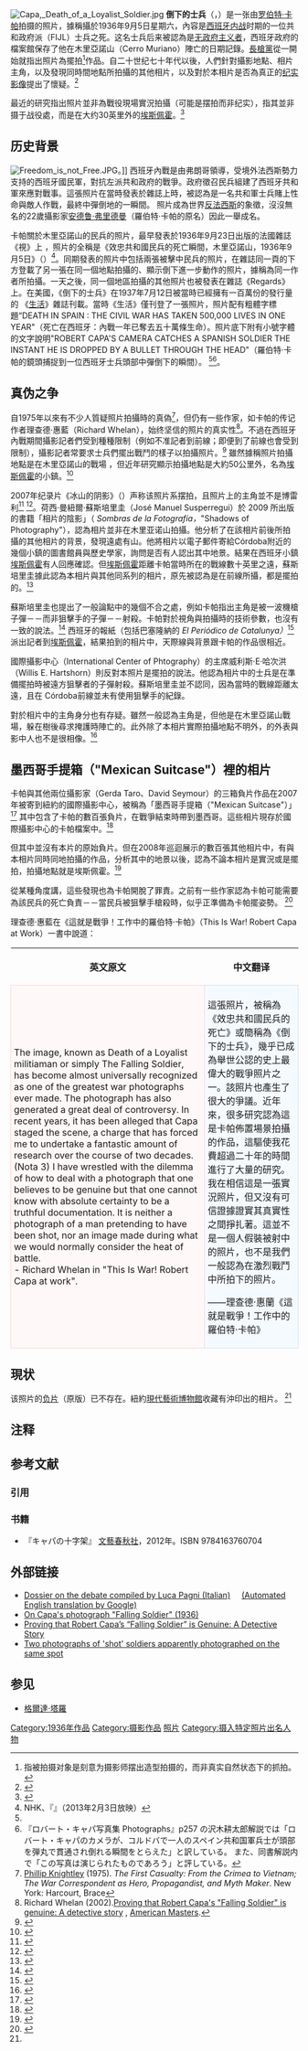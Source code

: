 {{Dablink|提示：本條目的主題不是《[[生命的坠落|生命的坠落]]》（{{lang|en|'''The Falling Man'''}}）。}}
[[File:Capa,_Death_of_a_Loyalist_Soldier.jpg|thumb]]
'''倒下的士兵'''（{{lang-en|'''The Falling Soldier'''}}，{{lang-es|'''Muerte de un miliciano'''}}）是一张由[[罗伯特·卡帕|罗伯特·卡帕]]拍摄的照片，據稱攝於1936年9月5日星期六，內容是[[西班牙内战|西班牙内战]]时期的一位共和政府派{{tsl|en|Iberian Federation of Libertarian Youth||伊比利亚自由意志青年联合会}}（FIJL）士兵之死。这名士兵后来被認為是[[无政府主义者|无政府主义者]]{{tsl|en|Federico Borrell García||费德里科·博雷利·加西亚}}，西班牙政府的檔案館保存了他在木里亞諾山（Cerro Muriano）陣亡的日期記錄。[[長槍黨|長槍黨]]從一開始就指出照片為擺拍<ref group="注">指被拍摄对象是刻意为摄影师摆出造型拍摄的，而非真实自然状态下的抓拍。</ref>作品。自二十世纪七十年代以後，人們針對攝影地點、相片主角，以及發現同時間地點所拍攝的其他相片，以及對於本相片是否為真正的[[纪实摄影|纪实影像]]提出了懷疑。<ref>{{cite news |authorlink= |coauthors= |title=Robert Capa 'faked' war photo new evidence produced |url=http://www.telegraph.co.uk/news/worldnews/europe/spain/3042469/Robert-Capa-faked-war-photo-new-evidence-produced.html |quote=Looking at the photos it is clear that it is not the heat of battle. It is likely the soldiers were carrying out an exercise either for Capa or themselves. |work=[[The_Daily_Telegraph|The Telegraph]] |date=September 21, 2008 |accessdate=2009-07-26 |location=London |first=Alastair |last=Jamieson |archive-date=2009-06-05 |archive-url=https://web.archive.org/web/20090605173542/http://www.telegraph.co.uk/news/worldnews/europe/spain/3042469/Robert-Capa-faked-war-photo-new-evidence-produced.html |dead-url=no }}</ref>

最近的研究指出照片並非為戰役現場實況拍攝（可能是摆拍而非纪实），指其並非摄于{{tsl|es|Cerro Muriano||木里亚诺山}}战役處，而是在大约30英里外的[[Espejo_(Córdoba)|埃斯佩霍]]。<ref>{{cite news |first= |last= |authorlink= |coauthors= |title=What Spain Sees in Robert Capa's Civil War Photo |url=http://www.dailymail.co.uk/news/article-1201116/How-Capas-camera-does-lie-The-photographic-proof-iconic-Falling-Soldier-image-staged.html |quote=While the new findings clearly establish where the famous shot was taken, not everyone believes they suggest it was a fraud. "The evidence certainly changes the photograph's location from Cerro Muriano to Espejo — there's no longer any question about that," says Cynthia Young, a curator at the International Center of Photography in charge of the Robert Capa and Cornell Capa Archive and one of the exhibition's organizers. |work=[[Time_magazine|Time magazine]] |date=July 25, 2009 |accessdate=2009-07-26 |archive-date=2020-08-06 |archive-url=https://web.archive.org/web/20200806194334/https://www.dailymail.co.uk/news/article-1201116/How-Capas-camera-does-lie-The-photographic-proof-iconic-Falling-Soldier-image-staged.html |dead-url=no }}</ref><!-- more links: <ref>{{cite news| url=http://www.independent.co.uk/arts-entertainment/art/news/shot-down--capas-classic-image-of-war-1754405.html | work=The Independent | location=London | title=Shot down - Capa's classic image of war | first=Elizabeth | last=Nash | date=July 21, 2009 | accessdate=March 27, 2010}}</ref><ref>[http://www.editorandpublisher.com/eandp/news/article_display.jsp?vnu_content_id=1003995503]</ref>
<ref>[http://www.bbc.co.uk/blogs/photoblog/2009/07/the_whole_story.html</ref>-->

==历史背景==
[[File:Freedom_is_not_Free.JPG|thumb]]。]]
{{main|西班牙内战}}
西班牙內戰是由弗朗哥領導，受境外法西斯勢力支持的西班牙國民軍，對抗左派共和政府的戰爭。政府徵召民兵組建了西班牙共和軍來應對戰事。這張照片在當時發表於雜誌上時，被認為是一名共和軍士兵賭上性命與敵人作戰，最終中彈倒地的一瞬間。 <!--[[ス_ペイン内戦|ス ペイン内戦]]（[[スペイン戦争|スペイン戦争]]） は、左派の共和国政府に対して、ナチスなどが支援した反乱軍が起こした戦争で、それに対して義勇兵などが集まって共和国軍として戦ったものであるが、この 「崩れ落ちる兵士」は、共和国政府側の兵士が命を賭けて反乱軍と戦っている最中に銃弾で倒れたところを写したものだ、と、この写真が雑誌で公表された当時 から信じられ、反ファシズムのシンボルのように扱われた写真であり、22歳の無名の青年だったキャパを一躍有名にした写真である。-->照片成為世界[[反法西斯|反法西斯]]的象徵，沒沒無名的22歲攝影家[[安德鲁·弗里德曼|安德鲁·弗里德曼]]（羅伯特·卡帕的原名）因此一舉成名。

卡帕關於木里亞諾山的民兵的照片，最早發表於1936年9月23日出版的法國雜誌《視》上 ，照片的全稱是《效忠共和國民兵的死亡瞬間，木里亞諾山，1936年9月5日》（{{lang|en|Loyalist Militiaman at the Moment of Death, Cerro Muriano, September 5, 1936}}）<ref name="nhk_document">NHK、『{{tsl|ja|沢木耕太郎 推理ドキュメント 運命の一枚〜“戦場”写真 最大の謎に挑む〜}}』（2013年2月3日放映）</ref>。同期發表的照片中包括兩張被擊中民兵的照片，在雜誌同一頁的下方登載了另一張在同一個地點拍攝的、顯示倒下進一步動作的照片，據稱為同一作者所拍攝。一天之後，同一個地區拍攝的其他照片也被發表在雜誌《Regards》上。在美國，《倒下的士兵》在1937年7月12日被當時已經擁有一百萬份的發行量的 《[[生活_(雜誌)|生活]]》雜誌刊載。當時《生活》僅刊登了一張照片，照片配有粗體字標題“DEATH IN SPAIN : THE CIVIL WAR HAS TAKEN 500,000 LIVES IN ONE YEAR"（死亡在西班牙：內戰一年已奪去五十萬條生命）。照片底下附有小號字體的文字說明"ROBERT CAPA'S CAMERA CATCHES A SPANISH SOLDIER THE INSTANT HE IS DROPPED BY A BULLET THROUGH THE HEAD"（羅伯特·卡帕的鏡頭捕捉到一位西班牙士兵頭部中彈倒下的瞬間）。<!--この時には、一枚のみが掲載された。その写真のタイトルは「DEATH IN SPAIN : THE CIVIL WAR HAS TAKEN 500,000 LIVES IN ONE YEAR」とボールド（太文字）で書かれていた。写真下のキャプションには小さな活字で「ROBERT CAPA'S CAMERA CATCHES A SPANISH SOLDIER THE INSTANT HE IS DROPPED BY A BULLET THROUGH THE HEAD（キャパのカメラは兵士の頭が銃で撃ち抜かれる瞬間をとらえた）」との文章が添えられていた--><ref name="nhk_document"/><ref group="注">『ロバート・キャパ写真集 Photographs』p257 の沢木耕太郎解説では「ロバート・キャパのカメラが、コルドバで一人のスペイン共和国軍兵士が頭部を弾丸で貫通され倒れる瞬間をとらえた」と訳している。 また、同書解説内で「この写真は演じられたものであろう」と評している。</ref>。

== 真伪之争 ==
自1975年以來有不少人質疑照片拍攝時的真偽<ref>[[Phillip_Knightley|Phillip Knightley]] (1975). ''The First Casualty: From the Crimea to Vietnam; The War Correspondent as Hero, Propagandist, and Myth Maker''. New York: Harcourt, Brace</ref>，但仍有一些作家，如卡帕的传记作者理查德·惠藍（Richard Whelan），始终坚信的照片的真实性<ref>Richard Whelan (2002).[http://www.pbs.org/wnet/americanmasters/database/capa_r.html Proving that Robert Capa's "Falling Soldier" is genuine: A detective story] {{Wayback|url=http://www.pbs.org/wnet/americanmasters/database/capa_r.html |date=20070321161406 }}, [[American_Masters|American Masters]].</ref>。不過在西班牙內戰期間攝影記者們受到種種限制（例如不准記者到前線；即便到了前線也會受到限制），攝影記者常要求士兵們擺出戰鬥的樣子以拍攝照片。<ref name="Vaill excerpt">{{Cite web | last = Vaill | first = Amanda | date = 22 April 2014 | title = Did Robert Capa Fake 'Falling Soldier'? | url = https://foreignpolicy.com/2014/04/22/did-robert-capa-fake-falling-soldier/ | website = foreignpolicy.com | accessdate = 22 August 2015 | archive-date = 2020-12-09 | archive-url = https://web.archive.org/web/20201209164510/https://foreignpolicy.com/2014/04/22/did-robert-capa-fake-falling-soldier/ | dead-url = no }}</ref> 雖然據稱照片拍攝地點是在木里亞諾山的戰場 ，但近年研究顯示拍攝地點是大約50公里外，名為[[Espejo_(Córdoba)|埃斯佩霍]]的小鎮。<ref>{{cite news |title=What Spain Sees in Robert Capa's Civil War Photo |url=http://content.time.com/time/world/article/0,8599,1912110,00.html |quote=While the new findings clearly establish where the famous shot was taken, not everyone believes they suggest it was a fraud. "The evidence certainly changes the photograph's location from Cerro Muriano to Espejo — there's no longer any question about that," says Cynthia Young, a curator at the International Center of Photography in charge of the Robert Capa and Cornell Capa Archive and one of the exhibition's organizers, who goes on to add, "But I don't see how one goes from 'new location' to 'fake photo' — it's a lot more complicated than that. Capa never said the photo was taken at Cerra Muriano — not once, not anywhere." |work=[[Time_magazine|Time magazine]] |date=July 25, 2009 |accessdate=2009-07-26 |archive-date=2021-03-17 |archive-url=https://web.archive.org/web/20210317192505/http://content.time.com/time/world/article/0,8599,1912110,00.html |dead-url=no }}</ref>
<!-- more links: <ref>{{cite news| url=https://www.independent.co.uk/arts-entertainment/art/news/shot-down--capas-classic-image-of-war-1754405.html | work=The Independent | location=London | title=Shot down - Capa's classic image of war | first=Elizabeth | last=Nash | date=July 21, 2009 | accessdate=March 27, 2010}}</ref><ref>[http://www.editorandpublisher.com/eandp/news/article_display.jsp?vnu_content_id=1003995503]</ref><ref>[http://www.bbc.co.uk/blogs/photoblog/2009/07/the_whole_story.html</ref>-->

2007年纪录片《冰山的阴影》（{{tsl|en|La sombra del iceberg}}）声称该照片系摆拍，且照片上的主角並不是博雷利<ref>{{Cite web|title=''Autopsia al miliciano de Robert Capa''|url=http://www.elmundo.es/elmundo/2008/02/02/valencia/1201946356.html|accessdate=2013-09-29|dead-url=no|archive-date=2020-09-22|archive-url=https://web.archive.org/web/20200922193110/https://www.elmundo.es/elmundo/2008/02/02/valencia/1201946356.html}}</ref> <ref>{{cite web |url=http://www.elmundo.es/elmundo/2008/02/02/valencia/1201946356.html |title=Autopsia al miliciano de Robert Capa |publisher=elmundo.es |accessdate=2013-10-20 |archive-date=2020-09-22 |archive-url=https://web.archive.org/web/20200922193110/https://www.elmundo.es/elmundo/2008/02/02/valencia/1201946356.html |dead-url=no }}</ref>。荷西·曼紐爾·蘇斯培里圭（José Manuel Susperregui）於 2009 所出版的書籍「相片的陰影」（ ''Sombras de la Fotografía，''"Shadows of Photography"），認為相片並非在木里亚诺山拍攝。他分析了在該相片前後所拍攝的其他相片的背景，發現遠處有山。他將相片以電子郵件寄給Córdoba附近的幾個小鎮的圖書館員與歷史學家，詢問是否有人認出其中地景。結果在西班牙小鎮[[Espejo_(Córdoba)|埃斯佩霍]]有人回應確認。但[[Espejo_(Córdoba)|埃斯佩霍]]距離卡帕當時所在的戰線數十英里之遠，蘇斯培里圭據此認為本相片與其他同系列的相片，原先被認為是在前線所攝，都是擺拍的。<ref>{{Cite book | last = Susperregui | first = José Manuel | title = Sombras de la Fotografía: Los Enigmas Desvelados de Nicolasa Ugartemendia, Muerte de un Miliciano, la Aldea Española, el Lute | publisher = Universidad del Pais Vasco | year = 2008 | isbn = 978-84-9860-230-2}}</ref>

蘇斯培里圭也提出了一般論點中的幾個不合之處，例如卡帕指出主角是被一波機槍子彈－－而非狙擊手的子彈－－射殺。卡帕對於視角與拍攝時的技術參數，也沒有一致的說法。<ref>{{Cite news | last = Rohter | first = Larry | title = New Doubts Raised Over Famous War Photo | newspaper = New York Times | date = 17 August 2009 | url = https://www.nytimes.com/2009/08/18/arts/design/18capa.html?ref=international_center_of_photography | accessdate = 2021-04-01 | archive-date = 2020-07-27 | archive-url = https://web.archive.org/web/20200727064347/https://www.nytimes.com/2009/08/18/arts/design/18capa.html?ref=international_center_of_photography | dead-url = no }}</ref> 西班牙的報紙（包括巴塞隆納的 ''El Periódico de Catalunya）''<ref>{{cite web|url=http://rawstory.com/news/afp/Iconic_Capa_war_photo_was_staged_ne_07172009.html |title=The Raw Story | Iconic Capa war photo was staged: newspaper |publisher=Web.archive.org |accessdate=2013-10-20 |url-status=dead |archive-url=https://web.archive.org/web/20090720232147/http://rawstory.com/news/afp/Iconic_Capa_war_photo_was_staged_ne_07172009.html |archive-date=July 20, 2009 }}</ref>派出記者到[[Espejo_(Córdoba)|埃斯佩霍]]，結果拍到的相片中，天際線與背景跟卡帕的作品很相近。

國際攝影中心（International Center of Phtography）的主席威利斯·E·哈次洪（Willis E. Hartshorn）則反對本照片是擺拍的說法。他認為相片中的士兵是在準備擺拍時被遠方狙擊者的子彈射殺。蘇斯培里圭並不認同，因為當時的戰線距離太遠，且在 Córdoba前線並未有使用狙擊手的紀錄。

對於相片中的主角身分也有存疑。雖然一般認為主角是{{tsl|en|Federico Borrell García||费德里科·博雷利·加西亚}}，但他是在木里亞諾山戰場，躲在樹後尋求掩護時陣亡的。此外除了本相片實際拍攝地點不明外，{{tsl|en|Federico Borrell García||费德里科·博雷利·加西亚}}的外表與影中人也不是很相像。<ref>{{cite web | last = Faber | first = Sebastiaan | title = Truth in the Making: The Never-Ending Saga of Capa’s Falling Soldier | publisher = The Volunteer | date = 17 March 2010 | url = http://www.albavolunteer.org/2010/03/truth-in-the-making-the-never-ending-saga-of-capas-falling-soldier/ | access-date = 2021-04-01 | archive-date = 2021-04-22 | archive-url = https://web.archive.org/web/20210422142819/https://albavolunteer.org/2010/03/truth-in-the-making-the-never-ending-saga-of-capas-falling-soldier/ | dead-url = no }}</ref>



== 墨西哥手提箱（"Mexican Suitcase"）裡的相片 ==
卡帕與其他兩位攝影家（Gerda Taro、David Seymour）的三箱負片作品在2007年被寄到紐約的國際攝影中心，被稱為「墨西哥手提箱（"Mexican Suitcase"）」<ref>{{Cite news |url=https://www.icp.org/exhibitions/the-mexican-suitcase-traveling-exhibition |title=The Mexican Suitcase: Rediscovered Spanish Civil War Negatives by Capa, Chim, and Taro |date=16 May 2016 |work=[[International_Center_of_Photography|International Center of Photography]] |access-date=14 September 2017 |archive-date=2021-02-11 |archive-url=https://web.archive.org/web/20210211201100/https://www.icp.org/exhibitions/the-mexican-suitcase-traveling-exhibition |dead-url=no }}</ref> 其中包含了卡帕的數百張負片，在戰爭結束時帶到墨西哥。這些相片現存於國際攝影中心的卡帕檔案中。<ref>{{cite news |url=https://www.nytimes.com/2008/01/27/arts/design/27kenn.html |title=The Capa Cache |newspaper=[[The_New_York_Times|The New York Times]] |access-date=19 October 2013 |first=Randy |last=Kennedy |date=27 January 2008 |publisher=[[The_New_York_Times_Company|The New York Times Company]] |page=AR1 |archive-date=2021-05-02 |archive-url=https://web.archive.org/web/20210502135537/https://www.nytimes.com/2008/01/27/arts/design/27kenn.html |dead-url=no }}</ref>

但其中並沒有本片的原始負片。但在2008年巡迴展示的數百張其他相片中，有與本相片同時同地拍攝的作品，分析其中的地景以後，認為不論本相片是實況或是擺拍，拍攝地點就是埃斯佩霍。<ref>{{Cite web |title=This Is War! Robert Capa at Work : Gerda Taro : On the Subject of War |url=http://www.barbican.org.uk/artgallery/event-detail.asp?ID=8029 |work=[[Barbican_Art_Gallery|Barbican Art Gallery]] |access-date=22 August 2015 |archive-url=https://web.archive.org/web/20150627155423/http://www.barbican.org.uk/artgallery/event-detail.asp?ID=8029 |archive-date=27 June 2015 |date=25 January 2009 |publisher=[[City_of_London_Corporation|City of London Corporation]]}}</ref>

從某種角度講，這些發現也為卡帕開脫了罪責。之前有一些作家認為卡帕可能需要為該民兵的死亡負責－－當民兵被狙擊手槍殺時，似乎正準備為卡帕擺姿勢。 <ref>{{cite news |author=[[Isabel_Hilton|Isabel Hilton]] |coauthors= |title=The camera never lies. But photographers can and do |url=http://www.guardian.co.uk/commentisfree/2008/sep/27/photography.pressandpublishing |quote=Capa was a great photographer but he was not averse to faking. In 1937 he fabricated footage for the March of Time newsreel series. He told the Life photographer, Hansel Mieth, that the Borrell picture had been taken when the militiamen were fooling around, not in the heat of battle as had been believed. She added that Capa seemed upset and said little more except that it "haunted him badly". ... As Borrell stood to pose for Capa, he was cut down by a rebel bullet. |work=[[The_Guardian|The Guardian]] |date=September 27, 2008 |accessdate=2009-07-26 |location=London |archive-date=2012-11-14 |archive-url=https://web.archive.org/web/20121114030207/http://www.guardian.co.uk/commentisfree/2008/sep/27/photography.pressandpublishing |dead-url=no }}</ref>

理查德·惠藍在《這就是戰爭！工作中的羅伯特·卡帕》（This Is War! Robert Capa at Work）一書中說道：
{{clear}}
{| align=center cellspacing=5
! 英文原文
! 中文翻译
|-
| style="border:1px solid #FFD1D1; background-color:#FFF8F8; padding:5px"|The image, known as Death of a Loyalist militiaman or simply The Falling Soldier, has become almost universally recognized as one of the greatest war photographs ever made. The photograph has also generated a great deal of controversy. In recent years, it has been alleged that Capa staged the scene, a charge that has forced me to undertake a fantastic amount of research over the course of two decades. (Nota 3) I have wrestled with the dilemma of how to deal with a photograph that one believes to be genuine but that one cannot know with absolute certainty to be a truthful documentation. It is neither a photograph of a man pretending to have been shot, nor an image made during what we would normally consider the heat of battle.
<br/>- Richard Whelan in "This Is War! Robert Capa at work".
| style="border:1px solid #CEDFF2; background-color:#F5FAFF; padding:5px"|這張照片，被稱為《效忠共和國民兵的死亡》或簡稱為《倒下的士兵》，幾乎已成為舉世公認的史上最偉大的戰爭照片之一。該照片也產生了很大的爭議。近年來，很多研究認為這是卡帕佈置場景拍攝的作品，這驅使我花費超過二十年的時間進行了大量的研究。我在相信這是一張實況照片，但又沒有可信證據證實其真實性之間掙扎著。這並不是一個人假裝被射中的照片，也不是我們一般認為在激烈戰鬥中所拍下的照片。


——理查德·惠蘭《這就是戰爭！工作中的羅伯特·卡帕》
|}

== 現状 ==
该照片的[[底片|负片]]（原版）已不存在。紐約[[現代藝術博物館|現代藝術博物館]]收藏有沖印出的相片。<!--この写真は[[ネガフィルム|ネガ]]（原版）が存在していない。いくつものプリントがある中で、[[MOMA|MOMA]]に収蔵されているプリントがネガに最も近いものだとされている--><ref name="nhk_document" />

== 注释 ==
{{Reflist|group=注}}

== 参考文献 ==
=== 引用 ===
{{Reflist|2}}

=== 书籍 ===
* {{tsl|ja|沢木耕太郎|泽木耕太郎}} 『キャパの十字架』 [[文藝春秋社|文藝春秋社]]，2012年。ISBN 9784163760704

==外部链接==
{{refbegin}}
* [http://www.photographers.it/articoli/cd_capa/index.html Dossier on the debate compiled by Luca Pagni (Italian)] {{Wayback|url=http://www.photographers.it/articoli/cd_capa/index.html |date=20200203183120 }}     [http://translate.google.com/translate?hl=en&sl=it&tl=en&u=http%3A%2F%2Fwww.photographers.it%2Farticoli%2Fcd_capa%2Findex.html (Automated English translation by Google)] {{Wayback|url=http://translate.google.com/translate?hl=en&sl=it&tl=en&u=http%3A%2F%2Fwww.photographers.it%2Farticoli%2Fcd_capa%2Findex.html |date=20011020223533 }}
* [https://web.archive.org/web/20070716101047/http://modkraft.dk/spip.php?article5608 On Capa's photograph "Falling Soldier" (1936)]
* [http://www.pbs.org/wnet/americanmasters/episodes/robert-capa/in-love-and-war/47/ <nowiki>Proving that Robert Capa’s “Falling Soldier” is Genuine: A Detective Story</nowiki>] {{Wayback|url=http://www.pbs.org/wnet/americanmasters/episodes/robert-capa/in-love-and-war/47/ |date=20150915233726 }}
* [http://www.foto8.com/new/images/stories/foto8blog/capa_vu.jpg Two photographs of 'shot' soldiers apparently photographed on the same spot]
{{refend}}

== 参见 ==
* [[格爾達·塔羅|格爾達·塔羅]]

{{DEFAULTSORT:Falling Soldier, The}}
[[Category:1936年作品|Category:1936年作品]]
[[Category:摄影作品|Category:摄影作品]]
[[Category:西班牙內戰|照片]]
[[Category:摄入特定照片出名人物|Category:摄入特定照片出名人物]]